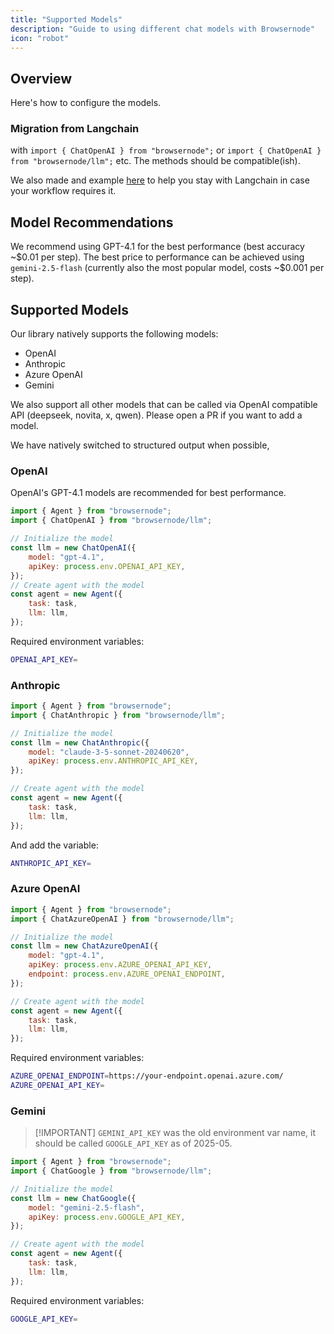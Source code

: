 ```yaml
---
title: "Supported Models"
description: "Guide to using different chat models with Browsernode"
icon: "robot"
---
```


## Overview

Here's how to configure the models.

### Migration from Langchain
with `import { ChatOpenAI } from "browsernode";` or `import { ChatOpenAI } from "browsernode/llm";`  etc. The methods should be compatible(ish).

We also made and example [here](https://github.com/leoning60/browsernode/blob/main/examples/models/langchain) to help you stay with Langchain in case your workflow requires it.

## Model Recommendations

We recommend using GPT-4.1 for the best performance (best accuracy ~\$0.01 per step). The best price to performance can be achieved using `gemini-2.5-flash` (currently also the most popular model, costs ~\$0.001 per step).

## Supported Models

Our library natively supports the following models:

- OpenAI
- Anthropic
- Azure OpenAI
- Gemini

We also support all other models that can be called via OpenAI compatible API (deepseek, novita, x, qwen). Please open a PR if you want to add a model.

We have natively switched to structured output when possible,

### OpenAI

OpenAI's GPT-4.1 models are recommended for best performance.

```js
import { Agent } from "browsernode";
import { ChatOpenAI } from "browsernode/llm";

// Initialize the model
const llm = new ChatOpenAI({
	model: "gpt-4.1",
	apiKey: process.env.OPENAI_API_KEY,
});
// Create agent with the model
const agent = new Agent({
    task: task,
    llm: llm,
});
```

Required environment variables:

```bash .env
OPENAI_API_KEY=
```

### Anthropic

```js
import { Agent } from "browsernode";
import { ChatAnthropic } from "browsernode/llm";

// Initialize the model
const llm = new ChatAnthropic({
	model: "claude-3-5-sonnet-20240620",
	apiKey: process.env.ANTHROPIC_API_KEY,
});

// Create agent with the model
const agent = new Agent({
    task: task,
    llm: llm,
});
```

And add the variable:

```bash .env
ANTHROPIC_API_KEY=
```

### Azure OpenAI

```js
import { Agent } from "browsernode";
import { ChatAzureOpenAI } from "browsernode/llm";

// Initialize the model
const llm = new ChatAzureOpenAI({
	model: "gpt-4.1",
	apiKey: process.env.AZURE_OPENAI_API_KEY,
	endpoint: process.env.AZURE_OPENAI_ENDPOINT,
});

// Create agent with the model
const agent = new Agent({
    task: task,
    llm: llm,
});
```

Required environment variables:

```bash .env
AZURE_OPENAI_ENDPOINT=https://your-endpoint.openai.azure.com/
AZURE_OPENAI_API_KEY=
```

### Gemini

> [!IMPORTANT] `GEMINI_API_KEY` was the old environment var name, it should be called `GOOGLE_API_KEY` as of 2025-05.

```js
import { Agent } from "browsernode";
import { ChatGoogle } from "browsernode/llm";

// Initialize the model
const llm = new ChatGoogle({
	model: "gemini-2.5-flash",
	apiKey: process.env.GOOGLE_API_KEY,
});

// Create agent with the model
const agent = new Agent({
    task: task,
    llm: llm,
});
```

Required environment variables:

```bash .env
GOOGLE_API_KEY=
```
